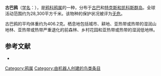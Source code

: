{{noteTA
|G1=unit
}}
{{Speciesbox
| image = Corvus nasicus 1838.jpg
| status = LC 
| status_system = IUCN3.1
| taxon = Corvus nasicus
| authority = [[康拉德·雅各·特明克|Temminck]], 1826
| range_map = 
}}

'''古巴鸦'''（[[学名|学名]]：{{lang|la|''Corvus nasicus''}}），是[[鸦科|鸦科]][[鸦属|鸦属]]的一种，分布于[[古巴|古巴]]和[[特克斯和凯科斯群岛|特克斯和凯科斯群岛]]。全球活动范围约为28,300平方千米。该物种的保护状况被评为[[无危|无危]]。

古巴鸦的平均体重约为406.2克。栖息地包括城市、耕地、亚热带或热带的湿润山地林、亚热带或热带严重退化的前森林、乡村花园和亚热带或热带的湿润低地林。

== 参考文献 ==
*{{cite web|url=http://www.birdlife.org/datazone/speciesfactsheet.php?id=5781&m=0|title=Corvus nasicus|publisher=[[国际鸟盟|BirdLife.org]]|accessdate=2011-06-27|archive-date=2016-03-04|archive-url=https://web.archive.org/web/20160304134358/http://www.birdlife.org/datazone/speciesfactsheet.php?id=5781&m=0|dead-url=no}}
{{Taxonbar|from=Q1584566}}

[[Category:鸦属|Category:鸦属]]
[[Category:由机器人创建的鸟类条目|Category:由机器人创建的鸟类条目]]